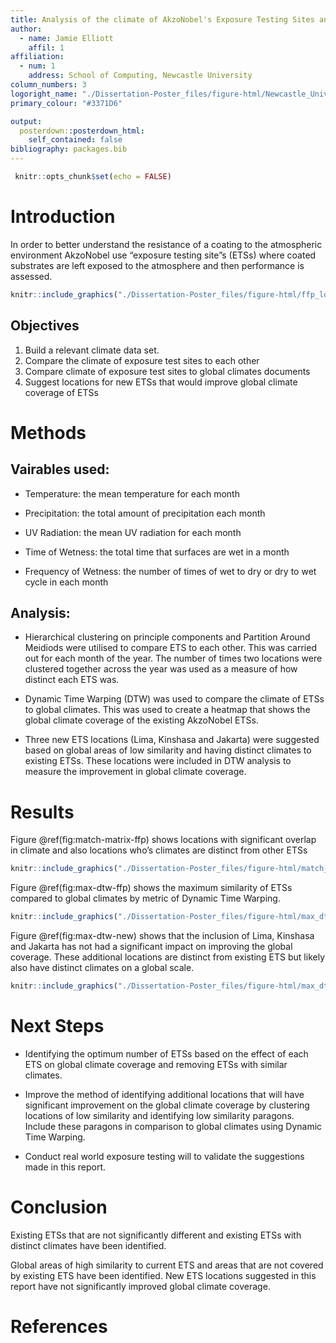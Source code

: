 ```yaml
---
title: Analysis of the climate of AkzoNobel's Exposure Testing Sites and their relationship to global climates.
author:
  - name: Jamie Elliott
    affil: 1
affiliation:
  - num: 1
    address: School of Computing, Newcastle University
column_numbers: 3
logoright_name: "./Dissertation-Poster_files/figure-html/Newcastle_University_logo.png"
primary_colour: "#3371D6"

output: 
  posterdown::posterdown_html:
    self_contained: false
bibliography: packages.bib
---
```


 
```r
 knitr::opts_chunk$set(echo = FALSE)
```

# Introduction

In order to better understand the resistance of a coating to the atmospheric environment AkzoNobel use "exposure testing site"s (ETSs) where coated substrates are left exposed to the atmosphere and then performance is assessed.

```r
knitr::include_graphics("./Dissertation-Poster_files/figure-html/ffp_locations.png")
```

## Objectives

1. Build a relevant climate data set. 
2. Compare the climate of exposure test sites to each other
3. Compare climate of exposure test sites to global climates documents
4. Suggest locations for new ETSs that would improve global climate coverage of ETSs

# Methods

## Vairables used:

  * Temperature: the mean temperature for each month

  * Precipitation: the total amount of precipitation each month

  * UV Radiation: the mean UV radiation for each month

  * Time of Wetness: the total time that surfaces are wet in a month

  * Frequency of Wetness: the number of times of wet to dry or dry to wet cycle in each month  

## Analysis: 

* Hierarchical clustering on principle components and Partition Around Meidiods were utilised to compare ETS to each other. This  was carried out for each month of the year. The number of times two locations were clustered together across the year was used as a measure of how distinct each ETS was.

* Dynamic Time Warping (DTW) was used to compare the climate of ETSs to global climates. This was used to create a heatmap that shows the global climate coverage of the existing AkzoNobel ETSs.

* Three new ETS locations (Lima, Kinshasa and Jakarta)  were suggested based on global areas of low similarity and having distinct climates to existing ETSs. These locations were included in DTW analysis to measure the improvement in global climate coverage.    

# Results

Figure \@ref(fig:match-matrix-ffp) shows locations with significant overlap in climate and also locations who's climates are distinct from other ETSs 

```r
knitr::include_graphics("./Dissertation-Poster_files/figure-html/match_matrix_ffp_pam.png")
```

Figure \@ref(fig:max-dtw-ffp) shows the maximum similarity of ETSs compared to global climates by metric of Dynamic Time Warping.
```r
knitr::include_graphics("./Dissertation-Poster_files/figure-html/max_dtw.png")
```

Figure \@ref(fig:max-dtw-new) shows that the inclusion of Lima, Kinshasa and Jakarta has not had a significant impact on improving the global coverage. These additional locations are distinct from existing ETS but likely also have distinct climates on a global scale.  

```r
knitr::include_graphics("./Dissertation-Poster_files/figure-html/max_dtw_new.png")
```


# Next Steps

* Identifying the optimum number of ETSs based on the effect of each ETS on global climate coverage and removing ETSs with similar climates.

* Improve the method of identifying additional locations that will have significant improvement on the global climate coverage by clustering locations of low similarity and identifying low similarity paragons. Include these paragons in comparison to global climates using Dynamic Time Warping.

* Conduct real world exposure testing will to validate the suggestions made in this report.

# Conclusion

Existing ETSs that are not significantly different and existing ETSs with distinct climates have been identified. 

Global areas of high similarity to current ETS and areas that are not covered by existing ETS have been identified. New ETS locations suggested in this report have not significantly improved global climate coverage.

# References
